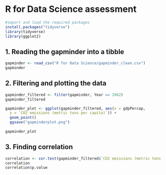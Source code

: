 # R for Data Science assessment

```r
#import and load the required packages
install.packages("tidyverse")
library(tidyverse)
library(ggplot2)
```

## 1. Reading the gapminder into a tibble

```r
gapminder <- read_csv("R for Data Science/gapminder_clean.csv")
gapminder
```
## 2. Filtering and plotting the data
```r
gapminder_filtered <- filter(gapminder, Year == 1962)
gapminder_filtered

gapminder_plot <- ggplot(gapminder_filtered, aes(x = gdpPercap,
  y = `CO2 emissions (metric tons per capita)`)) +
  geom_point()
  ggsave("gapminderplot.png")
 
gapminder_plot
```

## 3. Finding correlation
```r
correlation <- cor.test(gapminder_filtered$`CO2 emissions (metric tons per capita)`, gapminder_filtered$gdpPercap)
correlation
correlation$p.value

```



